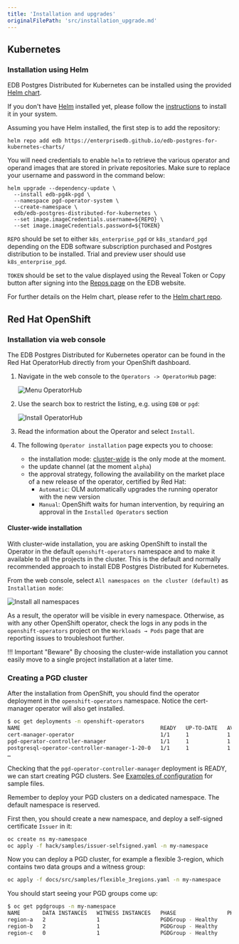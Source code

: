 ```yaml
---
title: 'Installation and upgrades'
originalFilePath: 'src/installation_upgrade.md'
---
```


## Kubernetes

### Installation using Helm

EDB Postgres Distributed for Kubernetes can be installed using the provided
[Helm chart](https://github.com/EnterpriseDB/edb-postgres-for-kubernetes-charts).

If you don't have [Helm](https://helm.sh) installed yet, please follow the
[instructions](https://helm.sh/docs/intro/quickstart/) to install it in your
system.

Assuming you have Helm installed, the first step is to add the repository:

```console
helm repo add edb https://enterprisedb.github.io/edb-postgres-for-kubernetes-charts/
```

You will need credentials to enable `helm` to retrieve the various
operator and operand images that are stored in private repositories.
Make sure to replace your username and password
in the command below:

```console
helm upgrade --dependency-update \
  --install edb-pg4k-pgd \
  --namespace pgd-operator-system \
  --create-namespace \
  edb/edb-postgres-distributed-for-kubernetes \
  --set image.imageCredentials.username=${REPO} \
  --set image.imageCredentials.password=${TOKEN}
```

`REPO` should be set to either `k8s_enterprise_pgd` or `k8s_standard_pgd` depending on the EDB software subscription purchased and Postgres distribution to be installed. Trial and preview user should use `k8s_enterprise_pgd`.

`TOKEN` should be set to the value displayed using the Reveal Token or Copy button after signing into the [Repos page](https://www.enterprisedb.com/repos-downloads) on the EDB website. 

For further details on the Helm chart, please refer to the
[Helm chart repo](https://github.com/EnterpriseDB/edb-postgres-for-kubernetes-charts).

<!--
### Upgrades

!!! Important
    Please carefully read the [release notes](release_notes.md)
    before performing an upgrade as some versions might require
    extra steps.

TODO
-->

## Red Hat OpenShift

### Installation via web console

The EDB Postgres Distributed for Kubernetes operator can be found in the Red Hat OperatorHub
directly from your OpenShift dashboard.

1.  Navigate in the web console to the `Operators -> OperatorHub` page:

    ![Menu OperatorHub](./images/openshift/operatorhub_1.png)

2.  Use the search box to restrict the listing, e.g. using `EDB` or `pgd`:

    ![Install OperatorHub](./images/openshift/find-pgd-openshift.png)

3.  Read the information about the Operator and select `Install`.

4.  The following `Operator installation` page expects you to choose:

    -   the installation mode: [cluster-wide](#cluster-wide-installation) is the
        only mode at the moment.
    -   the update channel (at the moment `alpha`)
    -   the approval strategy, following the availability on the market place of
        a new release of the operator, certified by Red Hat:
        -   `Automatic`: OLM automatically upgrades the running operator with the
            new version
        -   `Manual`:  OpenShift waits for human intervention, by requiring an
            approval in the `Installed Operators` section

#### Cluster-wide installation

With cluster-wide installation, you are asking OpenShift to install the
Operator in the default `openshift-operators` namespace and to make it
available to all the projects in the cluster. This is the default and normally
recommended approach to install EDB Postgres Distributed for Kubernetes.

From the web console, select `All namespaces on the cluster (default)` as
`Installation mode`:

![Install all namespaces](./images/openshift/all-namespaces.png)

As a result, the operator will be visible in every namespace. Otherwise, as with any
other OpenShift operator, check the logs in any pods in the `openshift-operators`
project on the `Workloads → Pods` page that are reporting issues to troubleshoot further.

!!! Important "Beware"
    By choosing the cluster-wide installation you cannot easily move to a
    single project installation at a later time.

### Creating a PGD cluster

After the installation from OpenShift, you should find the operator deployment
in the `openshift-operators` namespace. Notice the cert-manager operator will
also get installed.

```sh
$ oc get deployments -n openshift-operators
NAME                                            READY   UP-TO-DATE   AVAILABLE   AGE
cert-manager-operator                           1/1     1            1           11m
pgd-operator-controller-manager                 1/1     1            1           11m
postgresql-operator-controller-manager-1-20-0   1/1     1            1           23h
…
```

Checking that the `pgd-operator-controller-manager` deployment is READY, we can
start creating PGD clusters. See [Examples of configuration](samples.md) for sample files.

Remember to deploy your PGD clusters on a dedicated namespace. The default
namespace is reserved.

First then, you should create a new namespace, and deploy a self-signed
certificate `Issuer` in it:

```sh
oc create ns my-namespace
oc apply -f hack/samples/issuer-selfsigned.yaml -n my-namespace
```

Now you can deploy a PGD cluster, for example a flexible 3-region, which
contains two data groups and a witness group:

```sh
oc apply -f docs/src/samples/flexible_3regions.yaml -n my-namespace
```

You should start seeing your PGD groups come up:

```sh
$ oc get pgdgroups -n my-namespace
NAME       DATA INSTANCES   WITNESS INSTANCES   PHASE                PHASE DETAILS   AGE
region-a   2                1                   PGDGroup - Healthy                   23m
region-b   2                1                   PGDGroup - Healthy                   23m
region-c   0                1                   PGDGroup - Healthy                   23m
```

<!--
### Upgrades

TODO
-->
